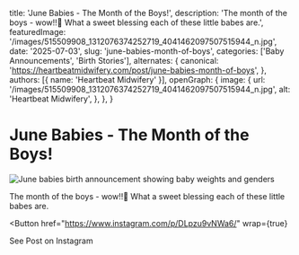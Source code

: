 
  title: 'June Babies - The Month of the Boys!',
  description: 'The month of the boys - wow!!🤍 What a sweet blessing each of these little babes are.',
  featuredImage: '/images/515509908_1312076374252719_4041462097507515944_n.jpg',
  date: '2025-07-03',
  slug: 'june-babies-month-of-boys',
  categories: ['Baby Announcements', 'Birth Stories'],
  alternates: {
    canonical: 'https://heartbeatmidwifery.com/post/june-babies-month-of-boys',
  },
  authors: [{ name: 'Heartbeat Midwifery' }],
  openGraph: {
    image: {
      url: '/images/515509908_1312076374252719_4041462097507515944_n.jpg',
      alt: 'Heartbeat Midwifery',
    },
  },
}

# June Babies - The Month of the Boys!

<Image
  src="/images/515509908_1312076374252719_4041462097507515944_n.jpg"
  size="large"
  alt="June babies birth announcement showing baby weights and genders"
  wrap={true}
/>

The month of the boys - wow!!🤍 What a sweet blessing each of these little babes are.

<Button
  href="https://www.instagram.com/p/DLpzu9vNWa6/"
  wrap={true}
>
  See Post on Instagram
</Button>
